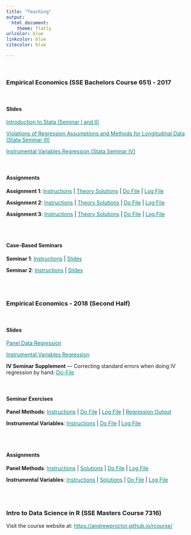 ```yaml
---
title: "Teaching"
output:
  html_document:
    theme: flatly
urlcolor: blue
linkcolor: blue	
citecolor: blue

---
```


<br />

### **Empirical Economics (SSE Bachelors Course 651) - 2017**

<br />
<div class = "col-xs-11 col-md-12">

#### **Slides**

  <a href="https://andrewproctor.github.io/assets/StataSeminar1and2.pdf" 
  style="color:teal;">Introduction to Stata (Seminar I and II)</a>
  
  <a href="https://andrewproctor.github.io/assets/StataSeminar3.pdf" 
  style="color:teal;">Violations of Regression Assumptions and Methods for Longitudinal Data (Stata Seminar III)</a><br>
  
  <a href="https://andrewproctor.github.io/assets/StataSeminar4.pdf" 
  style="color:teal;">Instrumental Variables Regression (Stata Seminar IV)</a><br><br /><br />
  
  
</div>
<div class = "row">
<div class = "col-md-6">
<div class = "col-xs-1 col-md-0"></div>
<div class = "col-xs-11 col-md-12">
#### **Assignments**

**Assignment 1**: <a href="https://andrewproctor.github.io/assets/Assignment-1.pdf" style="color:teal;">Instructions</a> | 
  <a href="https://andrewproctor.github.io/assets/Assignment-1-Theory-Solutions.pdf" style="color:teal;">Theory Solutions</a> | 
  <a href="https://andrewproctor.github.io/assets/Assignment-1-do-file.pdf" style="color:teal;">Do File</a> | 
  <a href="https://andrewproctor.github.io/assets/Assignment-1-log-file.txt" style="color:teal;">Log File</a>

**Assignment 2**: <a href="https://andrewproctor.github.io/assets/Assignment-2.pdf" style="color:teal;">Instructions</a> | 
  <a href="https://andrewproctor.github.io/assets/Assignment-2-Theory-Solutions.pdf" style="color:teal;">Theory Solutions</a> | 
  <a href="https://andrewproctor.github.io/assets/Assignment-2-do-file.pdf" style="color:teal;">Do File</a>  | 
  <a href="https://andrewproctor.github.io/assets/Assignment-2-log-file.txt" style="color:teal;">Log File</a>

**Assignment 3**: <a href="https://andrewproctor.github.io/assets/Assignment-3.pdf" style="color:teal;">Instructions</a> | 
  <a href="https://andrewproctor.github.io/assets/Assignment-3-Theory-Solutions.pdf" style="color:teal;">Theory Solutions</a> | 
  <a href="https://andrewproctor.github.io/assets/Assignment-3-do-file.pdf" style="color:teal;">Do File</a> | 
  <a href="https://andrewproctor.github.io/assets/Assignment-3-log-file.pdf" style="color:teal;">Log File</a>
  
<br /><br />

</div></div>
<div class = "col-md-6">
<div class = "col-xs-1 col-md-0"></div>
<div class = "col-xs-11 col-md-12">

#### **Case-Based Seminars**

**Seminar 1**: <a href="https://andrewproctor.github.io/assets/Case-Based-Seminar-1-Instructions.pdf" style="color:teal;">Instructions</a> | 
  <a href="https://andrewproctor.github.io/assets/Case-Based-Seminar-1-Slides.pdf" style="color:teal;">Slides</a>
  
**Seminar 2**: <a href="https://andrewproctor.github.io/assets/Case-Based-Seminar-2-Instructions.pdf" style="color:teal;">Instructions</a> | 
  <a href="https://andrewproctor.github.io/assets/Case-Based-Seminar-2-Slides.pdf" style="color:teal;">Slides</a>
  
<br>
<br>

</div></div>

### **Empirical Economics - 2018 (Second Half)**

<br>

<div class = "col-xs-11 col-md-12">

#### **Slides**

<a href="https://andrewproctor.github.io/assets/panelseminar_slides_2018.pdf" style="color:teal;">Panel Data Regression</a>
  
<a href="https://andrewproctor.github.io/assets/IVseminar_slides_2018.pdf" style="color:teal;">Instrumental Variables Regression</a> 
  
**IV Seminar Supplement** --- Correcting standard errors when doing IV regression by hand: <a href="https://andrewproctor.github.io/assets/Correcting_SE.do" style="color:teal;">Do-File</a><br><br /><br />
  
</div>
<div class = "row">
<div class = "col-md-6">
<div class = "col-xs-1 col-md-0"></div>
<div class = "col-xs-11 col-md-12">
#### **Seminar Exercises**

**Panel Methods**: <a href="https://andrewproctor.github.io/assets/panel_exercise_2018_instructions.pdf" style="color:teal;">Instructions</a> | 
  <a href="https://andrewproctor.github.io/assets/panel_exercise_solutions.do" style="color:teal;">Do File</a> | 
  <a href="https://andrewproctor.github.io/assets/panel_exercise_solutions_log.txt" style="color:teal;">Log File</a> | 
  <a href="https://andrewproctor.github.io/assets/panel_exercise_regoutput.doc" style="color:teal;">Regression Output</a>

**Instrumental Variables**: <a href="https://andrewproctor.github.io/assets/IV_exercise_instructions.pdf" style="color:teal;">Instructions</a> | 
  <a href="https://andrewproctor.github.io/assets/IV_exercise_solutions.do" style="color:teal;">Do File</a> | 
  <a href="https://andrewproctor.github.io/assets/IV_exercise_solutions_log.txt" style="color:teal;">Log File</a> 
  
<br /><br />

</div></div>
<div class = "col-md-6">
<div class = "col-xs-1 col-md-0"></div>
<div class = "col-xs-11 col-md-12">
#### **Assignments**

**Panel Methods**: <a href="https://andrewproctor.github.io/assets/panel_assignment_2018_instructions.pdf" style="color:teal;">Instructions</a> | 
  <a href="https://andrewproctor.github.io/assets/panel_assignment_2018_solutions.pdf" style="color:teal;">Solutions</a> | 
  <a href="https://andrewproctor.github.io/assets/panel_assignment_2018_solutions.do" style="color:teal;">Do File</a> | 
  <a href="https://andrewproctor.github.io/assets/panel_assignment_2018_solutions_log.txt" style="color:teal;">Log File</a>

**Instrumental Variables**: <a href="https://andrewproctor.github.io/assets/IV_assignment_2018_instructions.pdf" style="color:teal;">Instructions</a> | 
  <a href="https://andrewproctor.github.io/assets/IV_assignment_2018_solutions.pdf" style="color:teal;">Solutions</a> | 
  <a href="https://andrewproctor.github.io/assets/IV_assignment_2018_solutions.do" style="color:teal;">Do File</a> | 
  <a href="https://andrewproctor.github.io/assets/IV_assignment_2018_solutions_log.txt" style="color:teal;">Log File</a>



<br>
<br>
</div>
</div>

### **Intro to Data Science in R (SSE Masters Course 7316)**
Visit the course website at:  <a href="https://andrewproctor.github.io/rcourse/" style="color:teal;">https://andrewproctor.github.io/rcourse/</a>



